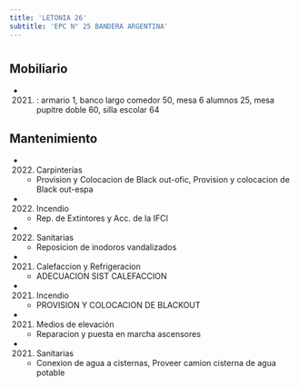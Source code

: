 ```yaml
---
title: 'LETONIA 26'
subtitle: 'EPC N° 25 BANDERA ARGENTINA'
---
```


#


## Mobiliario

*  (2021) : armario 1, banco largo comedor 50, mesa 6 alumnos 25, mesa pupitre doble 60, silla escolar 64 





## Mantenimiento

*  (2022) Carpinterías 
    + Provision y Colocacion de Black out-ofic, Provision y colocacion de Black out-espa

*  (2022) Incendio 
    + Rep. de Extintores y Acc. de la IFCI

*  (2022) Sanitarias 
    + Reposicion de inodoros vandalizados

*  (2021) Calefaccion y Refrigeracion 
    + ADECUACION SIST CALEFACCION

*  (2021) Incendio 
    + PROVISION Y COLOCACION DE BLACKOUT

*  (2021) Medios de elevación 
    + Reparacion y puesta en marcha ascensores

*  (2021) Sanitarias 
    + Conexion de agua a cisternas, Proveer camion cisterna de agua potable



